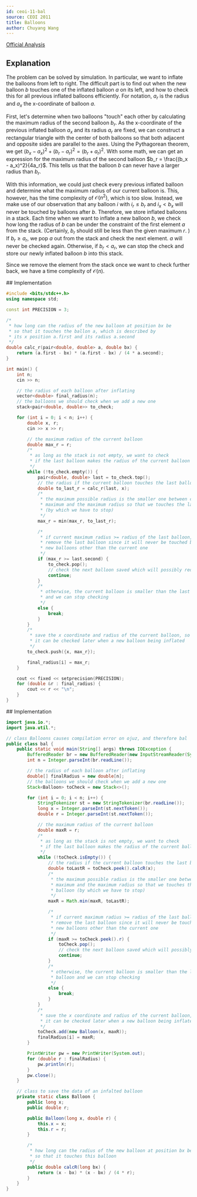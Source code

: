 ```yaml
---
id: ceoi-11-bal
source: CEOI 2011
title: Balloons
author: Chuyang Wang
---
```


[Official Analysis](https://oi.edu.pl/static/attachment/20110713/ceoi-2011.pdf#page=11)

## Explanation

The problem can be solved by simulation. In particular, we want to inflate the balloons from left to right. The difficult part is to find out when the new balloon $b$ touches one of the inflated balloon $a$ on its left, and how to check this for all previous inflated balloons efficiently. For notation, $a_r$ is the radius and $a_x$ the x-coordinate of balloon $a$. 

First, let's determine when two balloons "touch" each other by calculating the maximum radius of the second balloon $b_r$. As the x-coordinate of the previous inflated balloon $a_x$ and its radius $a_r$ are fixed, we can construct a rectangular triangle with the center of both balloons so that both adjacent and opposite sides are parallel to the axes. Using the Pythagorean theorem, we get $(b_x - a_x)^2 + (b_r - a_r)^2 = (b_r + a_r)^2$. With some math, we can get an expression for the maximum radius of the second balloon $b_r = \frac{(b_x - a_x)^2}{4a_r}$. This tells us that the balloon $b$ can never have a larger radius than $b_r$. 

With this information, we could just check every previous inflated balloon and determine what the maximum radius of our current balloon is. This, however, has the time complexity of $\mathcal{O}(n^2)$, which is too slow. Instead, we make use of our observation that any balloon $i$ with $i_r \leq b_r$ and $i_x < b_x$ will never be touched by balloons after $b$. Therefore, we store inflated balloons in a stack. Each time when we want to inflate a new balloon $b$, we check how long the radius of $b$ can be under the constraint of the first element $a$ from the stack. (Certainly, $b_r$ should still be less than the given maximum $r$. ) If $b_r \geq a_r$, we pop $a$ out from the stack and check the next element. $a$ will never be checked again. Otherwise, if $b_r < a_r$, we can stop the check and store our newly inflated balloon $b$ into this stack. 

Since we remove the element from the stack once we want to check further back, we have a time complexity of $\mathcal{O}(n)$.  

<LanguageSection>
<CPPSection>
## Implementation

```cpp
#include <bits/stdc++.h>
using namespace std;

const int PRECISION = 3;

/*
 * how long can the radius of the new balloon at position bx be
 * so that it touches the ballon a, which is described by
 * its x position a.first and its radius a.second
 */
double calc_r(pair<double, double> a, double bx) {
	return (a.first - bx) * (a.first - bx) / (4 * a.second);
}

int main() {
	int n;
	cin >> n;

	// the radius of each balloon after inflating
	vector<double> final_radius(n);
	// the balloons we should check when we add a new one
	stack<pair<double, double>> to_check;

	for (int i = 0; i < n; i++) {
		double x, r;
		cin >> x >> r;

		// the maximum radius of the current balloon
		double max_r = r;
		/*
		 * as long as the stack is not empty, we want to check
		 * if the last balloon makes the radius of the current balloon smaller
		 */
		while (!to_check.empty()) {
			pair<double, double> last = to_check.top();
			// the radius if the current balloon touches the last balloon
			double to_last_r = calc_r(last, x);
			/*
			 * the maximum possible radius is the smaller one between current
			 * maximum and the maximum radius so that we touches the last balloon
			 * (by which we have to stop)
			 */
			max_r = min(max_r, to_last_r);

			/*
			 * if current maximum radius >= radius of the last balloon, we can
			 * remove the last balloon since it will never be touched by any
			 * new balloons other than the current one
			 */
			if (max_r >= last.second) {
				to_check.pop();
				// check the next balloon saved which will possibly reduce max_r
				continue;
			}
			/*
			 * otherwise, the current balloon is smaller than the last saved balloon
			 * and we can stop checking
			 */
			else {
				break;
			}
		}
		/*
		 * save the x coordinate and radius of the current balloon, so that
		 * it can be checked later when a new balloon being inflated
		 */
		to_check.push({x, max_r});

		final_radius[i] = max_r;
	}

	cout << fixed << setprecision(PRECISION);
	for (double &r : final_radius) {
		cout << r << "\n";
	}
}
```

</CPPSection>

<JavaSection>
## Implementation

```java
import java.io.*;
import java.util.*;

// class Balloons causes compilation error on ojuz, and therefore bal
public class bal {
	public static void main(String[] args) throws IOException {
		BufferedReader br = new BufferedReader(new InputStreamReader(System.in));
		int n = Integer.parseInt(br.readLine());

		// the radius of each balloon after inflating
		double[] finalRadius = new double[n];
		// the balloons we should check when we add a new one
		Stack<Balloon> toCheck = new Stack<>();

		for (int i = 0; i < n; i++) {
			StringTokenizer st = new StringTokenizer(br.readLine());
			long x = Integer.parseInt(st.nextToken());
			double r = Integer.parseInt(st.nextToken());

			// the maximum radius of the current balloon
			double maxR = r;
			/*
			 * as long as the stack is not empty, we want to check
			 * if the last balloon makes the radius of the current balloon smaller
			 */
			while (!toCheck.isEmpty()) {
				// the radius if the current balloon touches the last balloon
				double toLastR = toCheck.peek().calcR(x);
				/*
				 * the maximum possible radius is the smaller one between current
				 * maximum and the maximum radius so that we touches the last
				 * balloon (by which we have to stop)
				 */
				maxR = Math.min(maxR, toLastR);

				/*
				 * if current maximum radius >= radius of the last balloon, we can
				 * remove the last balloon since it will never be touched by any
				 * new balloons other than the current one
				 */
				if (maxR >= toCheck.peek().r) {
					toCheck.pop();
					// check the next balloon saved which will possibly reduce max_r
					continue;
				}
				/*
				 * otherwise, the current balloon is smaller than the last saved
				 * balloon and we can stop checking
				 */
				else {
					break;
				}
			}
			/*
			 * save the x coordinate and radius of the current balloon, so that
			 * it can be checked later when a new balloon being inflated
			 */
			toCheck.add(new Balloon(x, maxR));
			finalRadius[i] = maxR;
		}

		PrintWriter pw = new PrintWriter(System.out);
		for (double r : finalRadius) {
			pw.println(r);
		}
		pw.close();
	}

	// class to save the data of an infalted balloon
	private static class Balloon {
		public long x;
		public double r;

		public Balloon(long x, double r) {
			this.x = x;
			this.r = r;
		}

		/*
		 * how long can the radius of the new balloon at position bx be
		 * so that it touches this balloon
		 */
		public double calcR(long bx) {
			return (x - bx) * (x - bx) / (4 * r);
		}
	}
}
```
</JavaSection>

</LanguageSection>
